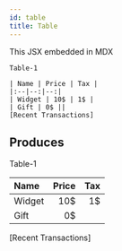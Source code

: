 ```yaml
---
id: table
title: Table
---
```


This JSX embedded in MDX

```
Table-1

| Name | Price | Tax |
|:--|--:|--:|
| Widget | 10$ | 1$ |
| Gift | 0$ ||
[Recent Transactions]
```

## Produces
Table-1

| Name | Price | Tax |
|:--|--:|--:|
| Widget | 10$ | 1$ |
| Gift | 0$ ||
[Recent Transactions]
